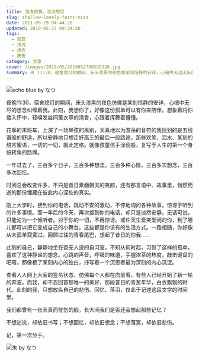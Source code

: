 ```yaml
---
title: 浅浅寂寞，淡淡想念
slug: shallow-lonely-faint-miss
date: 2011-09-29 04:44:28
updated: 2019-05-27 09:34:50
tags:
  - 寂寞
  - 浅浅
  - 想念
  - 黑夜
category: 文章
cover: /images/2019/05/2019052708550328.jpg
summary: 夜 11:30，宿舍熄灯的瞬间，床头漆黑的夜色像某刻恬静的安详，心绪中无边无际的想念不觉纠缠。此刻，我想你了，好像此刻的孤单能有你相陪。将你们搂入怀中，轻嗅发丝间薰衣草的清香，心玄跟着挥舞懵懂。
---
```

![echo blue by なつ](/images/2019/05/2019052708543516.jpg)

<NeteasePlayer id={527799} />

夜晚11:30，宿舍熄灯的瞬间，床头漆黑的夜色仿佛是某刻恬静的安详，心绪中无尽的想念纠缠着我。此刻，我想你了，好像这份孤单可以有你来陪伴。想象着将你搂入怀中，轻嗅发丝间薰衣草的清香，心跟着挥舞着懵懂。

花季的末班车，上演了一场琴弦的离别，天真地以为游荡的音符的我找到的是五线谱般的舒适，所以安静地只想走好高三的最后一段路途。那些欢笑、泪水、某刻的甜言蜜语，一切的一切，就此定格。就像孩童信手涂鸦般，复写于人生的第一个身份转角的路牌。

一年过去了，三百多个日子，三百多种想法，三百多种心情，三百多次想念，三百多次回忆。

时间总会改变许多，不只是昔日素面朝天的笑颜，还有那言语中、故事里，悄然而逝的那份埋藏在彼此内心深处的真实。

刚上大学时，接到你的电话，跳动不安的激动，不停地询问各种故事，惊讶于听到的许多事情。而一年后的今天，再次接到你的电话，却只是淡然安静，无话可说，只能沦为一个倾听者。对于你的一切，不再惊讶。或许天生爱笑爱闹的你，到了哪儿都可以把它变成自己的小舞台。这些都是你该有的生活方式。一路相随，你好像从未孤单寂寞过。回顾过往的青春尾巴，想起了昔日的你我……

此刻的自己，静静地坐在杳无人迹的自习室，不知从何时起，习惯了这样的孤单，喜欢了这种静谧的想念。心跳的声音，呼吸的味道，手握浓茶的热度，敲击键盘的吧嗒，都像极了某刻内心的独白，抒写着一个沉思者最为深刻的内心沉淀。

查看人人网上大家的签名状态，仿佛每个人都在向前看，有些人已经开始了新一轮的奔波。而我，却不忍回首那唯一的美好，那段昔日的青葱年华，白衣飘飘的时代。此刻的我，只想放纵自己的悲伤、回忆、落泪，仅此于记述这段文字的时间里。

我们都曾有一张天真而忧伤的脸，长大间我们是否还会想起那些记忆？

不想述说，却依旧书写；不想回忆，却依旧想念；不想落寞，却依旧悲伤。

记，第一次分手。

![朱 by なつ](/images/2019/05/2019052708553042.jpg)
